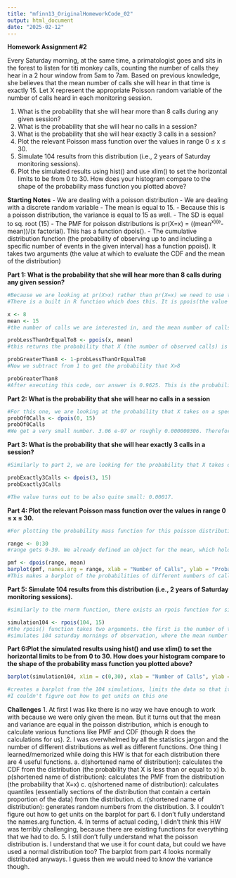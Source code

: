 ```yaml
---
title: "mfinn13_OriginalHomeworkCode_02"
output: html_document
date: "2025-02-12"
---
```


**Homework Assignment #2**

Every Saturday morning, at the same time, a primatologist goes and sits in the forest to listen for titi monkey calls, counting the number of calls they hear in a 2 hour window from 5am to 7am. Based on previous knowledge, she believes that the mean number of calls she will hear in that time is exactly 15. Let X represent the appropriate Poisson random variable of the number of calls heard in each monitoring session.

1. What is the probability that she will hear more than 8 calls during any given session?
2. What is the probability that she will hear no calls in a session?
3. What is the probability that she will hear exactly 3 calls in a session?
4. Plot the relevant Poisson mass function over the values in range 0 ≤ x ≤ 30.
5. Simulate 104 results from this distribution (i.e., 2 years of Saturday monitoring sessions).
6. Plot the simulated results using hist() and use xlim() to set the horizontal limits to be from 0 to 30. How does your histogram compare to the shape of the probability       mass function you plotted above?

**Starting Notes**
- We are dealing with a poisson distribution
- We are dealing with a discrete random variable
- The mean is equal to 15.
- Because this is a poisson distribution, the variance is equal to 15 as well. 
- The SD is equal to sq. root (15)
- The PMF for poisson distributions is pr(X=x) = ((mean^x)(e^-mean))/(x factorial). This has a function dpois().
- The cumulative distribution function (the probability of observing up to and including a specific number of events in the given interval) has a function ppois(). It takes two arguments (the value at which to evaluate the CDF and the mean of the distribution) 

**Part 1: What is the probability that she will hear more than 8 calls during any given session?**
```r
#Because we are looking at pr(X>x) rather than pr(X=x) we need to use the cumulative distribution function as opposed to the probability mass function.
#There is a built in R function which does this. It is ppois(the value at which to evaluate the CDF, and the mean). The function returns the probability that X is less than or equal to x. Therefore, afterwards we need to do (1 - the output of this function).

x <- 8
mean <- 15
#the number of calls we are interested in, and the mean number of calls.

probLessThanOrEqualTo8 <- ppois(x, mean)
#this returns the probability that X (the number of observed calls) is less than or equal to 8.

probGreaterThan8 <- 1-probLessThanOrEqualTo8
#Now we subtract from 1 to get the probability that X>8

probGreaterThan8
#After executing this code, our answer is 0.9625. This is the probability that the researcher hears more than 8 calls.
```

**Part 2: What is the probability that she will hear no calls in a session**
```r
#For this one, we are looking at the probability that X takes on a specific value. Therefore, we can use the PMF function, which is dpois(number of calls, mean).
probOf0Calls <- dpois(0, 15)
probOf0Calls
#We get a very small number. 3.06 e-07 or roughly 0.000000306. Therefore it is highly unlikely that the researcher would not hear any calls
```

**Part 3: What is the probability that she will hear exactly 3 calls in a session?**
```r
#Similarly to part 2, we are looking for the probability that X takes on an exact number. Therefore we will use the PMF for the poisson distribution again, which has a function in R that is dpois().

probExactly3Calls <- dpois(3, 15)
probExactly3Calls

#The value turns out to be also quite small: 0.00017.
```

**Part 4: Plot the relevant Poisson mass function over the values in range 0 ≤ x ≤ 30.**
```r
#For plotting the probability mass function for this poisson distribution, there is an example in Module 8 that is very similar, and it is quite intuitive.

range <- 0:30
#range gets 0-30. We already defined an object for the mean, which holds the value 15.

pmf <- dpois(range, mean)
barplot(pmf, names.arg = range, xlab = "Number of Calls", ylab = "Probability of Occurence", main = "Probability of Titi Monkey Calls")
#This makes a barplot of the probabilities of different numbers of calls. The names.arg = range is important, it essentially puts units on the x axis by naming each bar. 

```

**Part 5: Simulate 104 results from this distribution (i.e., 2 years of Saturday monitoring sessions).**
```r
#similarly to the rnorm function, there exists an rpois function for simulating/getting random outcomes from a distribution.

simulation104 <- rpois(104, 15)
#the rpois() function takes two arguments. the first is the number of trials, and the second is the mean (represented by the greek letter lambda).
#simulates 104 saturday mornings of observation, where the mean number of calls is 15. 
```

**Part 6:Plot the simulated results using hist() and use xlim() to set the horizontal limits to be from 0 to 30. How does your histogram compare to the shape of the            probability mass function you plotted above?**
```r
barplot(simulation104, xlim = c(0,30), xlab = "Number of Calls", ylab = "Frequency")

#creates a barplot from the 104 simulations, limits the data so that it only includes trials that heard between 0 and 30 calls.
#I couldn't figure out how to get units on this one
```

**Challenges**
1. At first I was like there is no way we have enough to work with because we were only given the mean. But it turns out that the mean and variance are equal in the poisson distribution, which is enough to calculate various functions like PMF and CDF (though R does the calculations for us).
2. I was overwhelmed by all the statistics jargon and the number of different distributions as well as different functions. One thing I learned/memorized while doing this HW is that for each distribution there are 4 useful functions. 
  a. d(shortened name of distribution): calculates the CDF from the distribution (the probability that X is less than or equal to x)
  b. p(shortened name of distribution): calculates the PMF from the distribution (the probability that X=x)
  c. q(shortened name of distribution): calculates quantiles (essentially sections of the distribution that contain a certain proportion of the data) from the distribution.
  d. r(shortened name of distribution): generates random numbers from the distribution.
3. I couldn't figure out how to get units on the barplot for part 6. I don't fully understand the names.arg function. 
4. In terms of actual coding, I didn't think this HW was terribly challenging, because there are existing functions for everything that we had to do. 
5. I still don't fully understand what the poisson distribution is. I understand that we use it for count data, but could we have used a normal distribution too? The barplot from part 4 looks normally distributed anyways. I guess then we would need to know the variance though. 
